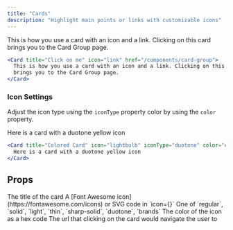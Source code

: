 ```yaml
---
title: "Cards"
description: "Highlight main points or links with customizable icons"
---
```


<Card title="Card Title" icon="link" href="/components/card-group">
  This is how you use a card with an icon and a link. Clicking on this card
  brings you to the Card Group page.
</Card>

<RequestExample>

```jsx Card Example
<Card title="Click on me" icon="link" href="/components/card-group">
  This is how you use a card with an icon and a link. Clicking on this card
  brings you to the Card Group page.
</Card>
```

</RequestExample>

### Icon Settings

Adjust the icon type using the `iconType` property color by using the `color` property.

<Card title="Colored Card" icon="lightbulb" iconType="duotone" color="#ca8b04">
  Here is a card with a duotone yellow icon
</Card>

```jsx Card Icon Example
<Card title="Colored Card" icon="lightbulb" iconType="duotone" color="#ca8b04">
  Here is a card with a duotone yellow icon
</Card>
```

## Props

<ResponseField name="title" type="string" required>
  The title of the card
</ResponseField>

<ResponseField name="icon" type="string or svg">
  A [Font Awesome icon](https://fontawesome.com/icons) or SVG code in `icon={}`
</ResponseField>

<ResponseField name="iconType" type="string">
  One of `regular`, `solid`, `light`, `thin`, `sharp-solid`, `duotone`, `brands`
</ResponseField>

<ResponseField name="color" type="string">
  The color of the icon as a hex code
</ResponseField>

<ResponseField name="href" type="string">
  The url that clicking on the card would navigate the user to
</ResponseField>
